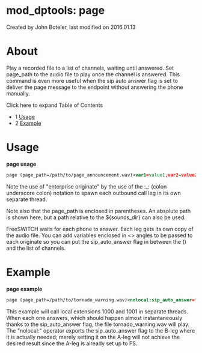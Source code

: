 
# mod_dptools: page 

 Created by  John Boteler, last modified on 2016.01.13

# About

Play a recorded file to a list of channels, waiting until answered. Set page\_path to the audio file to play once the channel is answered. This command is even more useful when the sip auto answer flag is set to deliver the page message to the endpoint without answering the phone manually.

Click here to expand Table of Contents

* 1 [Usage](#usage)
* 2 [Example](#example)

# Usage

**page usage**

```xml
page (page_path=/path/to/page_announcement.wav)<var1=value1,var2=value2...>sofia/internal/foo@bar.com:_:sofia/internal/foo2@bar.com:_:sofia...
```

Note the use of "enterprise originate" by the use of the :\_: (colon underscore colon) notation to spawn each outbound call leg in its own separate thread.

Note also that the page\_path is enclosed in parentheses. An absolute path is shown here, but a path relative to the ${sounds\_dir} can also be used.

FreeSWITCH waits for each phone to answer. Each leg gets its own copy of the audio file. You can add variables enclosed in &lt;> angles to be passed to each originate so you can put the sip\_auto\_answer flag in between the () and the list of channels.

# Example

**page example**

```xml
page (page_path=/path/to/tornado_warning.wav)<nolocal:sip_auto_answer=true>sofia/internal/1000@bar.com:_:sofia/internal/1001@bar.com
```

This example will call local extensions 1000 and 1001 in separate threads. When each one answers, which should happen almost instantaneously thanks to the sip\_auto\_answer flag, the file tornado\_warning.wav will play. The "nolocal:" operator exports the sip\_auto\_answer flag to the B-leg where it is actually needed; merely setting it on the A-leg will not achieve the desired result since the A-leg is already set up to FS.


